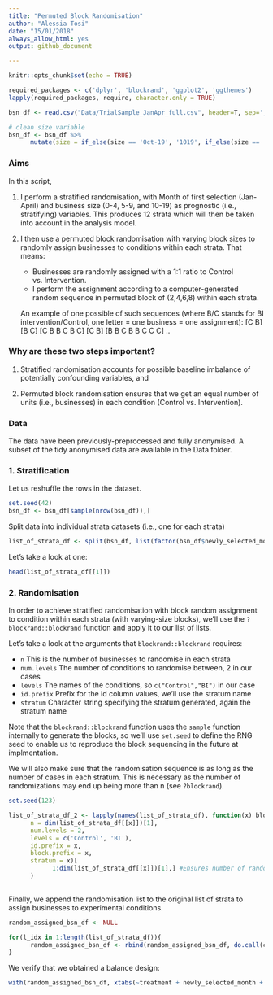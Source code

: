 ```yaml
---
title: "Permuted Block Randomisation"
author: "Alessia Tosi"
date: "15/01/2018"
always_allow_html: yes
output: github_document

---
```


```r
knitr::opts_chunk$set(echo = TRUE)

required_packages <- c('dplyr', 'blockrand', 'ggplot2', 'ggthemes')
lapply(required_packages, require, character.only = TRUE)

```

```r

bsn_df <- read.csv("Data/TrialSample_JanApr_full.csv", header=T, sep=';', stringsAsFactors = FALSE)

# clean size variable 
bsn_df <- bsn_df %>%
      mutate(size = if_else(size == 'Oct-19', '1019', if_else(size == '05-Sep', '0509', if_else(size == '0-4', '0504', size))))

```

### Aims

In this script, 

1. I perform a stratified randomisation, with Month of first selection (Jan-April) and business size (0-4, 5-9, and 10-19) as prognostic (i.e., stratifying) variables. This produces 12 strata which will then be taken into account in the analysis model.

2. I then use a permuted block randomisation with varying block sizes to randomly assign businesses to conditions within each strata. That means: 

    - Businesses are randomly assigned with a 1:1 ratio to Control vs. Intervention. 
    - I perform the assignment according to a computer-generated random sequence in permuted block of (2,4,6,8) within each strata.

    An example of one possible of such sequences (where B/C stands for BI intervention/Control, one letter = one business = one assignment): [C B] [B C] [C B B C B C] [C B] [B B C B B C C C] ..


### Why are these two steps important? 

1. Stratified randomisation accounts for possible baseline imbalance of potentially confounding variables, and

2. Permuted block randomisation ensures that we get an equal number of units (i.e., businesses) in each condition (Control vs. Intervention). 



### Data

The data have been previously-preprocessed and fully anonymised. A subset of the tidy anonymised data are available in the Data folder.


### 1. Stratification

Let us reshuffle the rows in the dataset.

```r

set.seed(42)
bsn_df <- bsn_df[sample(nrow(bsn_df)),]

```


Split data into individual strata datasets (i.e., one for each strata) 

```r

list_of_strata_df <- split(bsn_df, list(factor(bsn_df$newly_selected_month), factor(bsn_df$size)))

```

Let's take a look at one:

```r

head(list_of_strata_df[[1]])

```



### 2. Randomisation 

In order to achieve stratified randomisation with block random assignment to condition within each strata (with varying-size blocks), we'll use the `? blockrand::blockrand` function and apply it to our list of lists.

Let's take a look at the arguments that `blockrand::blockrand` requires:

- `n`           This is the number of businesses to randomise in each strata
- `num.levels`  The number of conditions to randomise between, 2 in our cases
- `levels`      The names of the conditions, so `c("Control","BI")` in our case
- `id.prefix`   Prefix for the id column values, we'll use the stratum name
- `stratum`     Character string specifying the stratum generated, again the stratum name

Note that the `blockrand::blockrand` function uses the `sample` function internally to generate the blocks, so we'll use `set.seed` to define the RNG seed to enable us to reproduce the block sequencing in the future at implmentation.

We will also make sure that the randomisation sequence is as long as the number of cases in each stratum. This is necessary as the number of randomizations may end up being more than n (see `?blockrand`). 


```r

set.seed(123)

list_of_strata_df_2 <- lapply(names(list_of_strata_df), function(x) blockrand::blockrand(
      n = dim(list_of_strata_df[[x]])[1],
      num.levels = 2, 
      levels = c('Control', 'BI'),
      id.prefix = x, 
      block.prefix = x, 
      stratum = x)[
            1:dim(list_of_strata_df[[x]])[1],] #Ensures number of randomisations is of right length
      )
      
```


Finally, we append the randomisation list to the original list of strata to assign businesses to experimental conditions.

```r

random_assigned_bsn_df <- NULL

for(l_idx in 1:length(list_of_strata_df)){
      random_assigned_bsn_df <- rbind(random_assigned_bsn_df, do.call(cbind, list(list_of_strata_df[[l_idx]], list_of_strata_df_2[[l_idx]])))
}

```


We verify that we obtained a balance design:

```r

with(random_assigned_bsn_df, xtabs(~treatment + newly_selected_month + size))

```


